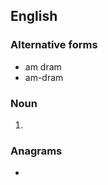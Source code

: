 ==English==
{{wikipedia}}

===Alternative forms===
* am dram
* am-dram

===Noun===
{{en-noun}}

# {{abbreviation of|en|[[amateur]] [[dramatics]]}}

===Anagrams===
* {{anagrams|en|a=aadmmr|dammar}}